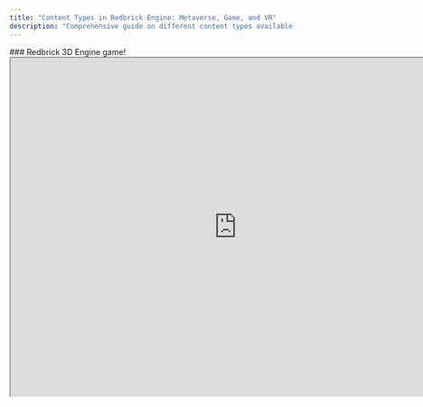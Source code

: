 ```yaml
---
title: "Content Types in Redbrick Engine: Metaverse, Game, and VR"
description: "Comprehensive guide on different content types available in Redbrick Engine and how to utilize them."
---
```


<Callout emoji="🎮">
  ### Redbrick 3D Engine game!
  <br />
  <iframe
    id="studio-iframe"
    width="800px"
    height="600px"
    sandbox="allow-pointer-lock allow-scripts allow-same-origin allow-downloads allow-popups allow-popups-to-escape-sandbox allow-forms"
    title="wizlab"
    src="https://creator.redbrick.land/studio/?mode=play&pid=dbc573d8-29f8-4065-a9f4-ac7fa98e40b0&isGuest=true"
    loading="lazy"
  />
</Callout>

# Content type

> Provides information about content types.

Before starting a project, you can choose the type of content you want to create. There are three different content types available:

1. **Metaverse**: In this mode, the camera and avatar are set by default. The avatar uses the one set on the Redbrick website, and the camera is configured to always follow the avatar.

2. **Game**: In this mode, the avatar is optional. Users can decide whether to use an avatar and whether the camera should follow the avatar. This option offers high flexibility.

<Callout type="info">
  This mode does not have predefined settings for the camera and avatar.
  Therefore, users must configure these settings themselves.
</Callout>

3. **VR**: This mode supports virtual reality. If you choose the Metaverse and enable VR, the VR camera will be linked to the avatar. In Game mode, the placement of the VR camera can be set according to the user's preference.

<Callout type="warning">
  If you choose a content type and later decide to change it during development,
  there is no need to worry. You can easily change the preset script at any time
  based on your preference.
</Callout>

<Cards>
  <Cards.Card title="Metaverse" href="./content-type#metaverse" />
  <Cards.Card title="Game" href="./content-type#game" />
  <Cards.Card title="VR" href="./content-type#vr-option" />
</Cards>

<br />

<center>![options-image](/images/options.png) Options Images</center>

## Metaverse

In order to get started with the `metaverse`, please select the `metaverse` option before creating a template.

This preset script creates an avatar, a camera, and attaches the camera to the avatar to enable a following effect.

<Callout type="warning" emoji="⚠️">
  You don't have to code this. If you selected `metaverse`, this code will be
  there by default.
</Callout>

```js showLineNumbers copy filename="PresetScript"
const avatar = REDBRICK.AvatarManager.createDefaultAvatar();
const camera = WORLD.getObject("MainCamera");
const followingCamera = avatar.setFollowingCamera(camera);
avatar.setDefaultController();
```

## Game

In the `game` template, there is no code that creates an avatar.

```js showLineNumbers copy filename="PresetScript" {2}
function Start() {
  //nothing
}
```

<Callout type="info" emoji="ℹ️">
  **However:** If you want to create an avatar, you can add avatar creation code
  as seen in the `metaverse` template.
</Callout>

## VR Option

You can toggle the "VR option" while creating a template in order to use it. This will automatically add additional code to `PresetScript`, so you don't have to manually do so.

```js showLineNumbers copy filename="PresetScript"
const avatar = REDBRICK.AvatarManager.createDefaultAvatar();
const camera = WORLD.getObject("MainCamera");
const followingCamera = avatar.setFollowingCamera(camera);
avatar.setDefaultController();
followingCamera.useVR({ VRObject: avatar }); //VR needs to have VRObject
```

<Callout type="warning" emoji="⚠️">
  **NOTE**: VR functionality is compatible exclusively with `perspective`
  cameras.
</Callout>

Additionally, VR can be used with other VRObjects too.

```js showLineNumbers copy filename="VRObject" {3}
const headOfSomething = WORLD.getObject("headOfSomething");
const camera = WORLD.getObject("cameraTitle");
camera.useVR({ VRObject: headOfSomething }); // now you can use VR without an avatar
```

<Callout type="warning" emoji="⚠️">
  **NOTE**: Currently, VR does not render GUIs, so please keep this in mind.
</Callout>

If you choose a game mode and VR settings, the PresetScript might look like this. However, you can customize it as in the previous example (headOfSomething).

```js showLineNumbers copy filename="VR GAME PresetScript"
const camera = WORLD.getObject("MainCamera");
if (!camera) return;
const obj = new THREE.Object3D();
WORLD.add(obj);
obj.position.copy(camera.position);
camera.useVR({ VRObject: obj });
```
